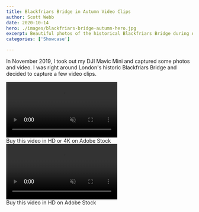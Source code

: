 ```yaml
---
title: Blackfriars Bridge in Autumn Video Clips
author: Scott Webb
date: 2020-10-14
hero: ./images/blackfriars-bridge-autumn-hero.jpg
excerpt: Beautiful photos of the historical Blackfriars Bridge during Autumn
categories: ['Showcase']

---
```


In November 2019, I took out my DJI Mavic Mini and captured some photos and video. I was right around London's historic Blackfriars Bridge and decided to capture a few video clips. 

<div className="video">
<video autoplay loop muted playinline src="https://video.twimg.com/ext_tw_video/1324213698467168261/pu/vid/1280x720/8-xnk_zf8zTGeoWs.mp4"></video>
<figcaption><a hrfe="https://stock.adobe.com/video/flying-towards-and-above-the-blackfriars-bridge-in-london-ontario-canada-an-aerial-view-of-a-heritage-structure-over-the-thames-river-in-autumn/307284883?prev_url=detail">Buy this video in HD or 4K on Adobe Stock</a></figcaption>
</div>

<div className="video">
<video autoplay loop muted playinline src="https://video.twimg.com/ext_tw_video/1324217512934989824/pu/vid/1280x720/IbXQ_iizkBkIDMYV.mp4"></video>
<figcaption><a hrfe="https://stock.adobe.com/video/panning-a-beautiful-historic-bridge-blackfriars-bridge-in-london-ontario-canada-at-sunset-in-november-there-are-a-couple-of-people-walking-across-the-bridge/305634091?prev_url=detail">Buy this video in HD on Adobe Stock</a></figcaption>
</div>

